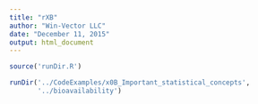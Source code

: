 ```yaml
---
title: "rXB"
author: "Win-Vector LLC"
date: "December 11, 2015"
output: html_document
---
```


```r
source('runDir.R')
```

```r
runDir('../CodeExamples/x0B_Important_statistical_concepts',
       '../bioavailability')
```
